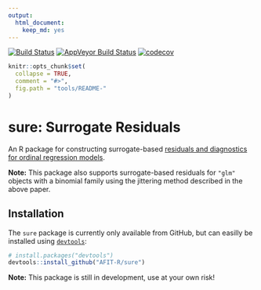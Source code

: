 ```yaml
---
output: 
  html_document: 
    keep_md: yes
---
```

[![Build Status](https://travis-ci.org/AFIT-R/ordr.svg?branch=master)](https://travis-ci.org/AFIT-R/sure)
[![AppVeyor Build Status](https://ci.appveyor.com/api/projects/status/github/AFIT-R/sure?branch=master&svg=true)](https://ci.appveyor.com/project/AFIT-R/sure)
[![codecov](https://codecov.io/gh/AFIT-R/sure/branch/master/graph/badge.svg)](https://codecov.io/gh/AFIT-R/sure)

```r
knitr::opts_chunk$set(
  collapse = TRUE,
  comment = "#>",
  fig.path = "tools/README-"
)
```

# sure: Surrogate Residuals

An R package for constructing surrogate-based [residuals and diagnostics for ordinal regression models](http://amstat.tandfonline.com/doi/abs/10.1080/01621459.2017.1292915).

**Note:** This package also supports surrogate-based residuals for `"glm"` objects with a binomial family using the jittering method described in the above paper.

## Installation

The `sure` package is currently only available from GitHub, but can easilly be installed using [`devtools`](https://CRAN.R-project.org/package=devtools):
```r
# install.packages("devtools")
devtools::install_github("AFIT-R/sure")
```
**Note:** This package is still in development, use at your own risk!
